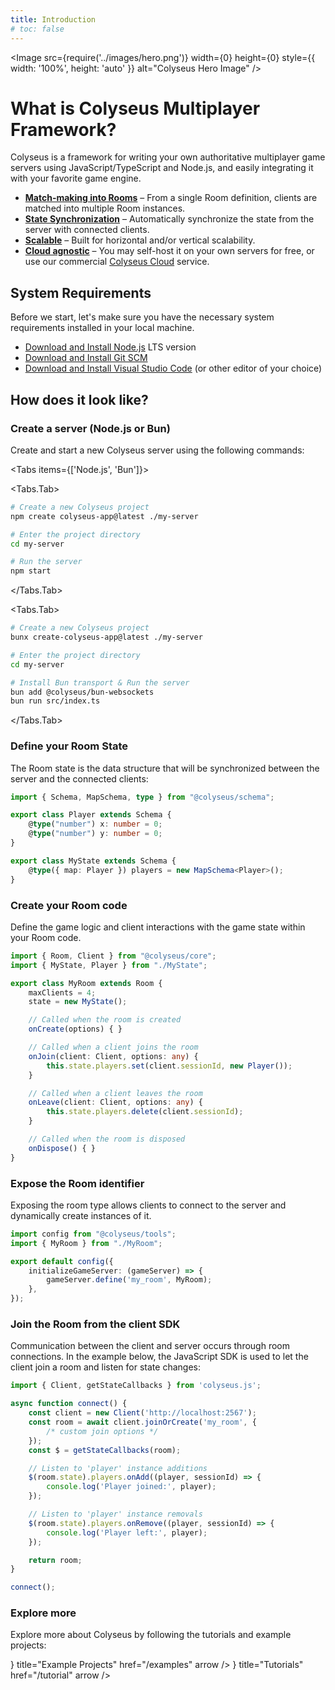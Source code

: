 ```yaml
---
title: Introduction
# toc: false
---
```



<Image src={require('../images/hero.png')} width={0} height={0} style={{ width: '100%', height: 'auto' }} alt="Colyseus Hero Image" />

# What is Colyseus Multiplayer Framework?

Colyseus is a framework for writing your own authoritative multiplayer game servers using JavaScript/TypeScript and Node.js, and easily integrating it with your favorite game engine.

-  [**<PeopleIcon /> Match-making into Rooms**](/server/room) – From a single Room definition, clients are matched into multiple Room instances.
- [**<SyncIcon /> State Synchronization**](/state) – Automatically synchronize the state from the server with connected clients.
- [**<ServerIcon /> Scalable**](/deployment/scalability) – Built for horizontal and/or vertical scalability.
- [**<CloudIcon /> Cloud agnostic**](/deployment) – You may self-host it on your own servers for free, or use our commercial [Colyseus Cloud](https://cloud.colyseus.io/) service.

## System Requirements

Before we start, let's make sure you have the necessary system requirements installed in your local machine.

- [<DownloadIcon /> Download and Install Node.js](https://nodejs.org/) LTS version
- [<DownloadIcon /> Download and Install Git SCM](https://git-scm.com/downloads)
- [<DownloadIcon /> Download and Install Visual Studio Code](https://code.visualstudio.com/) (or other editor of your choice)

## How does it look like?

<Steps>

### Create a server (Node.js or Bun)

Create and start a new Colyseus server using the following commands:

<Tabs items={['Node.js', 'Bun']}>

  <Tabs.Tab>
```sh filename="Terminal: Node.js"
# Create a new Colyseus project
npm create colyseus-app@latest ./my-server

# Enter the project directory
cd my-server

# Run the server
npm start
```
  </Tabs.Tab>

  <Tabs.Tab>
```sh filename="Terminal: Bun"
# Create a new Colyseus project
bunx create-colyseus-app@latest ./my-server

# Enter the project directory
cd my-server

# Install Bun transport & Run the server
bun add @colyseus/bun-websockets
bun run src/index.ts
```
  </Tabs.Tab>
</Tabs>

### Define your Room State

The Room state is the data structure that will be synchronized between the server and the connected clients:

```ts copy filename="src/rooms/MyState.ts"
import { Schema, MapSchema, type } from "@colyseus/schema";

export class Player extends Schema {
    @type("number") x: number = 0;
    @type("number") y: number = 0;
}

export class MyState extends Schema {
    @type({ map: Player }) players = new MapSchema<Player>();
}
```

### Create your Room code

Define the game logic and client interactions with the game state within your Room code.

```ts copy filename="src/rooms/MyRoom.ts"
import { Room, Client } from "@colyseus/core";
import { MyState, Player } from "./MyState";

export class MyRoom extends Room {
    maxClients = 4;
    state = new MyState();

    // Called when the room is created
    onCreate(options) { }

    // Called when a client joins the room
    onJoin(client: Client, options: any) {
        this.state.players.set(client.sessionId, new Player());
    }

    // Called when a client leaves the room
    onLeave(client: Client, options: any) {
        this.state.players.delete(client.sessionId);
    }

    // Called when the room is disposed
    onDispose() { }
}
```

### Expose the Room identifier

Exposing the room type allows clients to connect to the server and dynamically create instances of it.

```ts {6} copy filename="src/app.config.ts"
import config from "@colyseus/tools";
import { MyRoom } from "./MyRoom";

export default config({
    initializeGameServer: (gameServer) => {
        gameServer.define('my_room', MyRoom);
    },
});
```

### Join the Room from the client SDK

Communication between the client and server occurs through room connections. In the example below, the JavaScript SDK is used to let the client join a room and listen for state changes:

```ts copy filename="client.ts"
import { Client, getStateCallbacks } from 'colyseus.js';

async function connect() {
    const client = new Client('http://localhost:2567');
    const room = await client.joinOrCreate('my_room', {
        /* custom join options */
    });
    const $ = getStateCallbacks(room);

    // Listen to 'player' instance additions
    $(room.state).players.onAdd((player, sessionId) => {
        console.log('Player joined:', player);
    });

    // Listen to 'player' instance removals
    $(room.state).players.onRemove((player, sessionId) => {
        console.log('Player left:', player);
    });

    return room;
}

connect();
```

### Explore more

Explore more about Colyseus by following the tutorials and example projects:

<Cards>
    <Cards.Card icon={<RepoIcon/>} title="Example Projects" href="/examples" arrow />
    <Cards.Card icon={<FileCodeIcon/>} title="Tutorials" href="/tutorial" arrow />
</Cards>

</Steps>
